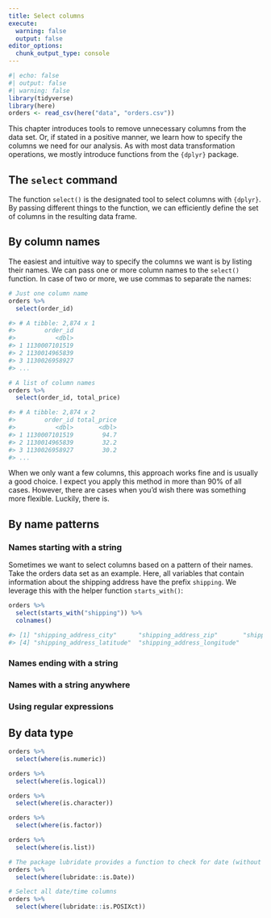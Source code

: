 ```yaml
---
title: Select columns
execute: 
  warning: false
  output: false
editor_options: 
  chunk_output_type: console
---
```

```r
#| echo: false
#| output: false
#| warning: false
library(tidyverse)
library(here)
orders <- read_csv(here("data", "orders.csv"))
```

This chapter introduces tools to remove unnecessary columns from the data set. Or, if stated in a positive manner, we learn how to specify the columns we need for our analysis. As with most data transformation operations, we mostly introduce functions from the `{dplyr}` package.

## The `select` command

The function `select()` is the designated tool to select columns with `{dplyr}`. By passing different things to the function, we can efficiently define the set of columns in the resulting data frame.

## By column names

The easiest and intuitive way to specify the columns we want is by listing their names. We can pass one or more column names to the `select()` function. In case of two or more, we use commas to separate the names:

```r
# Just one column name
orders %>% 
  select(order_id)

#> # A tibble: 2,874 x 1
#>        order_id
#>           <dbl>
#> 1 1130007101519
#> 2 1130014965839
#> 3 1130026958927
#> ...

# A list of column names
orders %>% 
  select(order_id, total_price)

#> # A tibble: 2,874 x 2
#>        order_id total_price
#>           <dbl>       <dbl>
#> 1 1130007101519        94.7
#> 2 1130014965839        32.2
#> 3 1130026958927        30.2
#> ...
```

When we only want a few columns, this approach works fine and is usually a good choice. I expect you apply this method in more than 90% of all cases. However, there are cases when you'd wish there was something more flexible. Luckily, there is.

## By name patterns

### Names starting with a string

Sometimes we want to select columns based on a pattern of their names. Take the orders data set as an example. Here, all variables that contain information about the shipping address have the prefix `shipping`. We leverage this with the helper function `starts_with()`:

```r
orders %>% 
  select(starts_with("shipping")) %>% 
  colnames()

#> [1] "shipping_address_city"      "shipping_address_zip"       "shipping_address_country"  
#> [4] "shipping_address_latitude"  "shipping_address_longitude"
```

### Names ending with a string

### Names with a string anywhere

### Using regular expressions

## By data type

```r
orders %>% 
  select(where(is.numeric))

orders %>% 
  select(where(is.logical))

orders %>% 
  select(where(is.character))

orders %>% 
  select(where(is.factor))

orders %>% 
  select(where(is.list))

# The package lubridate provides a function to check for date (without time)
orders %>% 
  select(where(lubridate::is.Date))

# Select all date/time columns
orders %>% 
  select(where(lubridate::is.POSIXct))
```

